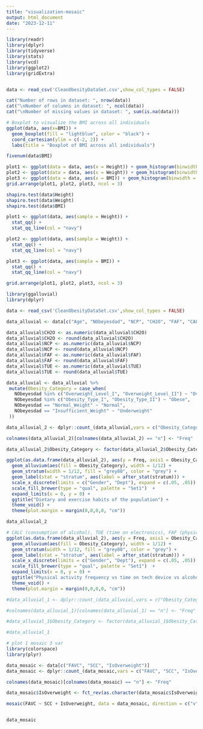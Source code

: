 ```yaml
---
title: "visualization-mosaic"
output: html_document
date: "2023-12-11"
---
```


```r
library(readr)
library(dplyr)
library(tidyverse)
library(stats)
library(vcd)
library(ggplot2)
library(gridExtra)


data <- read_csv('CleanObesityDataSet.csv',show_col_types = FALSE)
```

```r
cat("Number of rows in dataset: ", nrow(data))
cat("\nNumber of columns in dataset: ", ncol(data))
cat("\nNumber of missing values in dataset: ", sum(is.na(data)))
```

```r
# Boxplot to visualize the BMI across all individuals 
ggplot(data, aes(x=BMI)) + 
  geom_boxplot(fill = "lightblue", color = "black") + 
  coord_cartesian(ylim = c(-2, 2)) +  
  labs(title = "Boxplot of BMI across all individuals")
```

```r
fivenum(data$BMI)
```

```r
plot1 <- ggplot(data = data, aes(x = Height)) + geom_histogram(binwidth = 0.02)
plot2 <- ggplot(data = data, aes(x = Weight)) + geom_histogram(binwidth = 2)
plot3 <- ggplot(data = data, aes(x = BMI)) + geom_histogram(binwidth = 1)
grid.arrange(plot1, plot2, plot3, ncol = 3)
```

```r
shapiro.test(data$Height)
shapiro.test(data$Weight)
shapiro.test(data$BMI)
```
```r
plot1 <- ggplot(data, aes(sample = Height)) + 
  stat_qq() + 
  stat_qq_line(col = "navy")

plot2 <- ggplot(data, aes(sample = Weight)) + 
  stat_qq() + 
  stat_qq_line(col = "navy")

plot3 <- ggplot(data, aes(sample = BMI)) + 
  stat_qq() + 
  stat_qq_line(col = "navy")

grid.arrange(plot1, plot2, plot3, ncol = 3)

```


```r
library(ggalluvial) 
library(dplyr)

data <- read_csv('CleanObesityDataSet.csv',show_col_types = FALSE)

data_alluvial <- data[c("Age", "NObeyesdad", "NCP", "CH2O", "FAF", "CALC", "TUE")]

data_alluvial$CH2O <- as.numeric(data_alluvial$CH2O)
data_alluvial$CH2O <- round(data_alluvial$CH2O)
data_alluvial$NCP <- as.numeric(data_alluvial$NCP)
data_alluvial$NCP <- round(data_alluvial$NCP)
data_alluvial$FAF <- as.numeric(data_alluvial$FAF)
data_alluvial$FAF <- round(data_alluvial$FAF)
data_alluvial$TUE <- as.numeric(data_alluvial$TUE)
data_alluvial$TUE <- round(data_alluvial$TUE)

data_alluvial <- data_alluvial %>%
 mutate(Obesity_Category = case_when(
   NObeyesdad %in% c("Overweight_Level_I", "Overweight_Level_II") ~ "Overweight",
   NObeyesdad %in% c("Obesity_Type_I", "Obesity_Type_II") ~ "Obese",
   NObeyesdad == "Normal_Weight" ~ "Normal",
   NObeyesdad == "Insufficient_Weight" ~ "Underweight"
 ))

data_alluvial_2 <- dplyr::count_(data_alluvial,vars = c("Obesity_Category", "FAF", "CALC", "NCP", "CH2O", "TUE"))

colnames(data_alluvial_2)[colnames(data_alluvial_2) == "n"] <- "Freq"

data_alluvial_2$Obesity_Category <- factor(data_alluvial_2$Obesity_Category, levels = c("Underweight", "Normal", "Overweight", "Obese"))

ggplot(as.data.frame(data_alluvial_2), aes(y = Freq, axis1 = Obesity_Category, axis2 = TUE, axis3 = FAF)) +
  geom_alluvium(aes(fill = Obesity_Category), width = 1/12) +
  geom_stratum(width = 1/12, fill = "grey80", color = "grey") +
  geom_label(stat = "stratum", aes(label = after_stat(stratum))) +
  scale_x_discrete(limits = c("Gender", "Dept"), expand = c(.05, .05)) +
  scale_fill_brewer(type = "qual", palette = "Set1")  + 
  expand_limits(x = 0, y = 0) +
  ggtitle("Dietary and exercise habits of the population") + 
  theme_void() +
  theme(plot.margin = margin(0,0,0,0, "cm"))
```
```r

data_alluvial_2

# CALC (consumption of alcohol), TUE (time on electronics), FAF (physical activity), CH2O (daily water), NCP (number of main meals)
ggplot(as.data.frame(data_alluvial_2), aes(y = Freq, axis1 = Obesity_Category, axis2 = NCP, axis3 = CH2O)) +
  geom_alluvium(aes(fill = Obesity_Category), width = 1/12) +
  geom_stratum(width = 1/12, fill = "grey80", color = "grey") +
  geom_label(stat = "stratum", aes(label = after_stat(stratum))) +
  scale_x_discrete(limits = c("Gender", "Dept"), expand = c(.05, .05)) +
  scale_fill_brewer(type = "qual", palette = "Set1")  + 
  expand_limits(x = 0, y = 0) +
  ggtitle("Physical activity frequency vs time on tech device vs alcohol") + 
  theme_void() +
  theme(plot.margin = margin(0,0,0,0, "cm"))
```
```r

#data_alluvial_1 <- dplyr::count_(data_alluvial,vars = c("Obesity_Category", "NCP", "CH2O"))

#colnames(data_alluvial_1)[colnames(data_alluvial_1) == "n"] <- "Freq"

#data_alluvial_1$Obesity_Category <- factor(data_alluvial_1$Obesity_Category, levels = c("Underweight", "Normal", "Overweight", "Obese"))

#data_alluvial_1
```

```r
# plot 1 mosaic 3 var
library(colorspace)
library(plyr)

data_mosaic <- data[c("FAVC", "SCC", "IsOverweight")] 
data_mosaic <- dplyr::count_(data_mosaic,vars = c("FAVC", "SCC", "IsOverweight"))

colnames(data_mosaic)[colnames(data_mosaic) == "n"] <- "Freq"

data_mosaic$IsOverweight <- fct_rev(as.character(data_mosaic$IsOverweight))

mosaic(FAVC ~ SCC + IsOverweight, data = data_mosaic, direction = c("v","v","h"), highlighting_fill = c("#bdd7e7","#2171b5"))


data_mosaic
```


